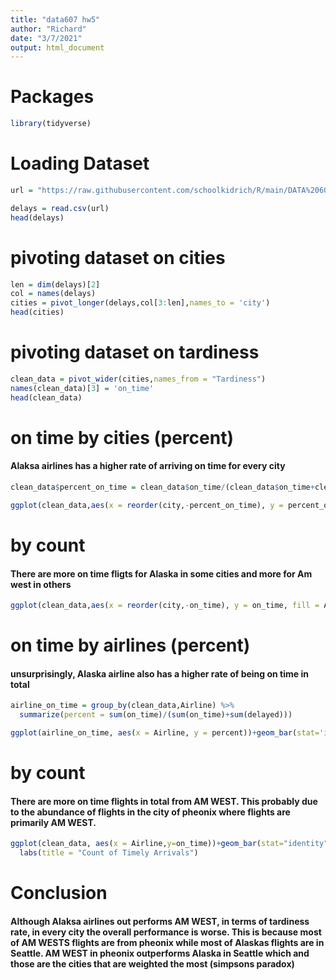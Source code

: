 ---
title: "data607 hw5"
author: "Richard"
date: "3/7/2021"
output: html_document
---
# Packages 

```{r}
library(tidyverse)
```

# Loading Dataset

```{r}
url = "https://raw.githubusercontent.com/schoolkidrich/R/main/DATA%20607/week5/delay.csv"

delays = read.csv(url)
head(delays)
```

# pivoting dataset on cities

```{r}
len = dim(delays)[2]
col = names(delays)
cities = pivot_longer(delays,col[3:len],names_to = 'city')
head(cities)
```

# pivoting dataset on tardiness

```{r}
clean_data = pivot_wider(cities,names_from = "Tardiness")
names(clean_data)[3] = 'on_time'
head(clean_data)


```

# on time by cities (percent)

#### Alaksa airlines has a higher rate of arriving on time for every city

```{r}
clean_data$percent_on_time = clean_data$on_time/(clean_data$on_time+clean_data$delayed)

ggplot(clean_data,aes(x = reorder(city,-percent_on_time), y = percent_on_time, fill = Airline)) + geom_bar(stat='identity', position = position_dodge()) + labs(x = "city",title = "Percentage of Timely Arrivals by City")
```

# by count

#### There are more on time fligts for Alaska in some cities and more for Am west in others
```{r}
ggplot(clean_data,aes(x = reorder(city,-on_time), y = on_time, fill = Airline)) + geom_bar(stat='identity', position = position_dodge()) + labs(x = "city", title = "Count of Timely Arrivals by City")
```

# on time by airlines (percent)

#### unsurprisingly, Alaska airline also has a higher rate of being on time in total

```{r}
airline_on_time = group_by(clean_data,Airline) %>%
  summarize(percent = sum(on_time)/(sum(on_time)+sum(delayed)))

ggplot(airline_on_time, aes(x = Airline, y = percent))+geom_bar(stat='identity') + labs(title = "Percentage of Timely Arrivals")

```

# by count

#### There are more on time flights in total from AM WEST. This probably due to the abundance of flights in the city of pheonix where flights are primarily AM WEST. 

```{r}
ggplot(clean_data, aes(x = Airline,y=on_time))+geom_bar(stat="identity")+
  labs(title = "Count of Timely Arrivals")
```

# Conclusion

#### Although Alaksa airlines out performs AM WEST, in terms of tardiness rate, in every city the overall performance is worse. This is because most of AM WESTS flights are from pheonix while most of Alaskas flights are in Seattle. AM WEST in pheonix outperforms Alaska in Seattle which and those are the cities that are weighted the most (simpsons paradox)  

